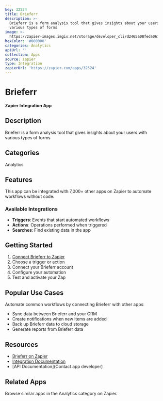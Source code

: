 ```yaml
---
key: 32524
title: Brieferr
description: >-
  Brieferr is a form analysis tool that gives insights about your users with
  various types of forms
image: >-
  https://zapier-images.imgix.net/storage/developer_cli/d2465a08feda0674bd76343c756eef86.png?auto=format%2Ccompress&ixlib=python-3.0.0&q=50
hexColor: '#000000'
categories: Analytics
apiUrl: ''
collection: Apps
source: zapier
type: Integration
zapierUrl: 'https://zapier.com/apps/32524'
---
```

# Brieferr

**Zapier Integration App**

## Description

Brieferr is a form analysis tool that gives insights about your users with various types of forms

## Categories

Analytics

## Features

This app can be integrated with 7,000+ other apps on Zapier to automate workflows without code.

### Available Integrations

- **Triggers**: Events that start automated workflows
- **Actions**: Operations performed when triggered
- **Searches**: Find existing data in the app

## Getting Started

1. [Connect Brieferr to Zapier](https://zapier.com/apps/32524)
2. Choose a trigger or action
3. Connect your Brieferr account
4. Configure your automation
5. Test and activate your Zap

## Popular Use Cases

Automate common workflows by connecting Brieferr with other apps:

- Sync data between Brieferr and your CRM
- Create notifications when new items are added
- Back up Brieferr data to cloud storage
- Generate reports from Brieferr data

## Resources

- [Brieferr on Zapier](https://zapier.com/apps/32524)
- [Integration Documentation](https://zapier.com/apps/32524/integrations)
- [API Documentation](Contact app developer)

## Related Apps

Browse similar apps in the Analytics category on Zapier.
